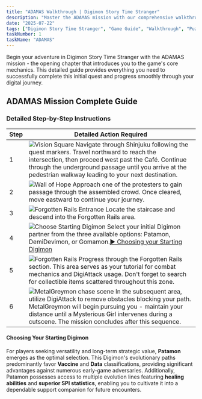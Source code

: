 ```yaml
---
title: "ADAMAS Walkthrough | Digimon Story Time Stranger"
description: "Master the ADAMAS mission with our comprehensive walkthrough. Learn battle strategies, game mechanics, and progression tips for Digimon Story Time Stranger."
date: "2025-07-22"
tags: ["Digimon Story Time Stranger", "Game Guide", "Walkthrough", "Puzzle Games", "Mobile Games"]
taskNumber: 1
taskName: "ADAMAS"
---
```


Begin your adventure in Digimon Story Time Stranger with the ADAMAS mission - the opening chapter that introduces you to the game's core mechanics. This detailed guide provides everything you need to successfully complete this initial quest and progress smoothly through your digital journey.

## ADAMAS Mission Complete Guide

### Detailed Step-by-Step Instructions

| Step | Detailed Action Required |
| --- | --- |
| 1 | ![Vision Square](/images/walkthorough/0bc7e76f2359369f.webp) Navigate through Shinjuku following the quest markers. Travel northward to reach the intersection, then proceed west past the Café. Continue through the underground passage until you arrive at the pedestrian walkway leading to your next destination. |
| 2 | ![Wall of Hope](/images/walkthorough/4a38781b9fe19a10.webp) Approach one of the protesters to gain passage through the assembled crowd. Once cleared, move eastward to continue your journey. |
| 3 | ![Forgotten Rails Entrance](/images/walkthorough/5a7953d8332cb23d.webp) Locate the staircase and descend into the Forgotten Rails area. |
| 4 | ![Choose Starting Digimon](/images/walkthorough/fc463dd95d0067df.webp) Select your initial Digimon partner from the three available options: Patamon, DemiDevimon, or Gomamon.[▶︎ Choosing your Starting Digimon](#hs_1) |
| 5 | ![Forgotten Rails](/images/walkthorough/cc4f3a8ec8f97f2d.webp) Progress through the Forgotten Rails section. This area serves as your tutorial for combat mechanics and DigiAttack usage. Don't forget to search for collectible items scattered throughout this zone. |
| 6 | ![MetalGreymon chase scene](/images/walkthorough/f6f4160601fbcc0c.webp) In the subsequent area, utilize DigiAttack to remove obstacles blocking your path. MetalGreymon will begin pursuing you - maintain your distance until a Mysterious Girl intervenes during a cutscene. The mission concludes after this sequence. |

#### Choosing Your Starting Digimon

For players seeking versatility and long-term strategic value, **Patamon** emerges as the optimal selection. This Digimon's evolutionary paths predominantly favor **Vaccine** and **Data** classifications, providing significant advantages against numerous early-game adversaries. Additionally, Patamon possesses access to multiple evolution lines featuring **healing abilities** and **superior SPI statistics**, enabling you to cultivate it into a dependable support companion for future encounters.